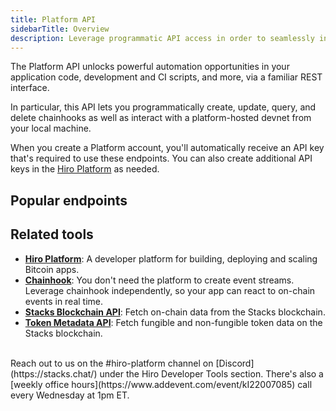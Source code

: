 ```yaml
---
title: Platform API
sidebarTitle: Overview
description: Leverage programmatic API access in order to seamlessly interact with devnet and manage chainhooks.
---
```



The Platform API unlocks powerful automation opportunities in your application code, development and CI scripts, and more, via a familiar REST interface.

In particular, this API lets you programmatically create, update, query, and delete chainhooks as well as interact with a platform-hosted devnet from your local machine.

When you create a Platform account, you'll automatically receive an API key that's required to use these endpoints. You can also create additional API keys in the [Hiro Platform](/resources/guides/api-keys) as needed.

## Popular endpoints

<Cards>
  <SecondaryCard
    href="/apis/platform-api/reference/devnet/stacks-blockchain-api"
    title="Query devnet API endpoints"
    description="Query Stacks API endpoints for data related to your devnet."
  />
  <SecondaryCard
    href="/apis/platform-api/reference/devnet/start"
    title="Start a devnet service"
    description="Start a hosted devnet through the Platform API."
  />
  <SecondaryCard
    href="/apis/platform-api/reference/chainhooks/create"
    title="Create a chainhook"
    description="Create a chainhook through the Platform API."
  />
</Cards>


## Related tools

- **[Hiro Platform](/stacks/platform)**: A developer platform for building, deploying and scaling Bitcoin apps.
- **[Chainhook](/stacks/chainhook)**: You don't need the platform to create event streams. Leverage chainhook independently, so your app can react to on-chain events in real time.
- **[Stacks Blockchain API](/stacks/api)**: Fetch on-chain data from the Stacks blockchain.
- **[Token Metadata API](/stacks/token-metadata-api)**: Fetch fungible and non-fungible token data on the Stacks blockchain.

<br />

<Callout title="Need help building with the Platform API?" type="help">
Reach out to us on the <span className="font-bold">#hiro-platform</span> channel on [Discord](https://stacks.chat/) under the Hiro Developer Tools section. There's also a [weekly office hours](https://www.addevent.com/event/kI22007085) call every Wednesday at 1pm ET.
</Callout>



